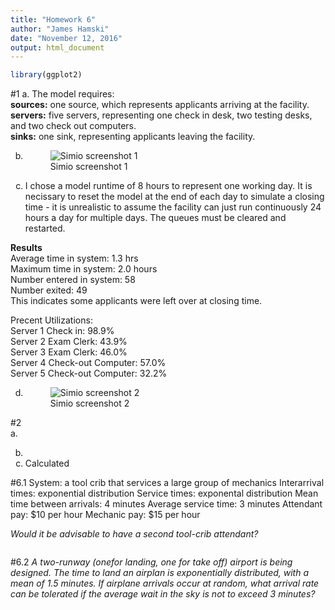 ```yaml
---
title: "Homework 6"
author: "James Hamski"
date: "November 12, 2016"
output: html_document
---
```


```r
library(ggplot2)
```

#1
a. The model requires:  
**sources:** one source, which represents applicants arriving at the facility.  
**servers:** five servers, representing one check in desk, two testing desks, and two check out computers.  
**sinks:** one sink, representing applicants leaving the facility. 

b.  
![Simio screenshot 1](HW6_b.png)

c.    
I chose a model runtime of 8 hours to represent one working day. It is necissary to reset the model at the end of each day to simulate a closing time - it is unrealistic to assume the facility can just run continuously 24 hours a day for multiple days. The queues must be cleared and restarted.

**Results**  
Average time in system: 1.3 hrs  
Maximum time in system: 2.0 hours  
Number entered in system: 58  
Number exited: 49  
This indicates some applicants were left over at closing time.   
  
Precent Utilizations:  
Server 1 Check in: 98.9%  
Server 2 Exam Clerk: 43.9%  
Server 3 Exam Clerk: 46.0%  
Server 4 Check-out Computer: 57.0%   
Server 5 Check-out Computer: 32.2%  
  
d.    
![Simio screenshot 2](HW6_d.PNG)

#2   
a. 


b. 


c. Calculated

#6.1
System: a tool crib that services a large group of mechanics 
Interarrival times: exponential distribution
Service times: exponental distribution
Mean time between arrivals: 4 minutes
Average service time: 3 minutes
Attendant pay: $10 per hour
Mechanic pay: $15 per hour

*Would it be advisable to have a second tool-crib attendant?*  

```r

  

```


#6.2
*A two-runway (onefor landing, one for take off) airport is being designed. The time to land an airplan is exponentially distributed, with a mean of 1.5 minutes. If airplane arrivals occur at random, what arrival rate can be tolerated if the average wait in the sky is not to exceed 3 minutes?*

```r

```

